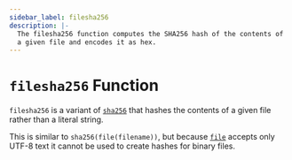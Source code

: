 ```yaml
---
sidebar_label: filesha256
description: |-
  The filesha256 function computes the SHA256 hash of the contents of
  a given file and encodes it as hex.
---
```


# `filesha256` Function

`filesha256` is a variant of [`sha256`](../../language/functions/sha256.mdx)
that hashes the contents of a given file rather than a literal string.

This is similar to `sha256(file(filename))`, but
because [`file`](../../language/functions/file.mdx) accepts only UTF-8 text it cannot be used to
create hashes for binary files.
